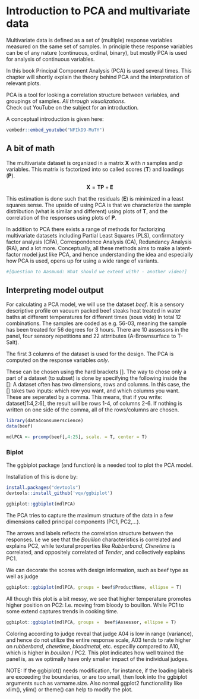 # Introduction to PCA and multivariate data

Multivariate data is defined as a set of (multiple) response variables measured on the same set of samples. In principle these response variables can be of any nature (continuous, ordinal, binary), but mostly PCA is used for analysis of continuous variables. 

In this book Principal Component Analysis (PCA) is used several times. This chapter will shortly explain the theory behind PCA and the interpretation of relevant plots.  

PCA is a tool for looking a correlation structure between variables, and groupings of samples. _All through visualizations_.  
Check out YouTube on the subject for an introduction.

A conceptual introduction is given here: 

```r
vembedr::embed_youtube("NFIkD9-MuTY")
```


## A bit of math

The multivariate dataset is organized in a matrix $\mathbf{X}$ with $n$ samples and $p$ variables. 
This matrix is factorized into so called scores ($\mathbf{T}$) and loadings ($\mathbf{P}$).

$$ \mathbf{X} = \mathbf{T}\mathbf{P} + \mathbf{E} $$

This estimation is done such that the residuals ($\mathbf{E}$) is minimized in a least squares sense. 
The upside of using PCA is that we characterize the sample distribution (what is similar and different) using plots of $\mathbf{T}$, and the correlation of the responses using plots of $\mathbf{P}$. 

In addition to PCA there exists a range of methods for factorizing multivariate datasets including Partial Least Squares (PLS), confirmatory factor analysis (CFA), Correspondence Analysis (CA), Redundancy Analysis (RA), and a lot more. 
Conceptually, all these methods aims to make a latent-factor model just like PCA, and hence understanding the idea and especially how PCA is used, opens up for using a wide range of variants. 

```r
#[Question to Aasmund: What should we extend with? - another video?]
```

## Interpreting model output

For calculating a PCA model, we will use the dataset _beef_. It is a sensory descriptive profile on vacuum packed beef steaks heat treated in water baths at different temperatures for different times (sous vide) In total 12 combinations. The samples are coded as e.g. 56-03, meaning the sample has been treated for 56 degrees for 3 hours. There are 10 assessors in the panel, four sensory repetitions and 22 attrributes (A-Brownsurface to T-Salt). 

The first 3 columns of the dataset is used for the design. 
The PCA is computed on the response variables _only_. 

These can be chosen using the hard brackets []. The way to chose only a part of a dataset (to subset) is done by specifying the following inside the []:
A dataset often has two dimensions, rows and columns. In this case, the [] takes two inputs: which row you want, and which columns you want. These are seperated by a comma. This means, that if you write: dataset[1:4,2:6], the result will be rows 1-4, of columns 2-6. If nothing is written on one side of the comma, all of the rows/columns are chosen.


```r
library(data4consumerscience)
data(beef)

mdlPCA <- prcomp(beef[,4:25], scale. = T, center = T)
```

### Biplot 

The ggbiplot package (and function) is a needed tool to plot the PCA model. 

Installation of this is done by: 

```r
install.packages("devtools")
devtools::install_github('vqv/ggbiplot')
```


```r
ggbiplot::ggbiplot(mdlPCA)
```

The PCA tries to capture the maximum structure of the data in a few dimensions called principal components (PC1, PC2,...).  

The arrows and labels reflects the correlation structure between the responses. I.e we see that the _Bouillon_ characteristics is correlated and explains PC2, while textural properties like _Rubberband_, _Chewtime_ is correlated, and oppositely correlated of _Tender_, and collectively explains PC1. 

We can decorate the scores with design information, such as beef type as well as judge

```r
ggbiplot::ggbiplot(mdlPCA, groups = beef$ProductName, ellipse = T)
```

All though this plot is a bit messy, we see that higher temperature promotes higher position on PC2: I.e. moving from bloody to bouillon. While PC1 to some extend captures trends in cooking time. 

```r
ggbiplot::ggbiplot(mdlPCA, groups =  beef$Assessor, ellipse = T)
```

Coloring according to judge reveal that judge A04 is low in range (variance), and hence do not utilize the entire response scale, A03 tends  to rate higher on _rubberband_, _chewtime_, _bloodmetal_, etc. especilly compared to A10, which is higher in _bouillon_ / PC2.
This plot indicates how well trained the panel is, as we optimally have only smaller impact of the individual judges. 

NOTE: If the ggbiplot() needs modification, for instance, if the loading labels are exceeding the boundaries, or are too small, then look into the ggbiplot arguments such as varname.size. Also normal ggplot2 functionallity like xlim(), ylim() or theme() can help to modify the plot. 

